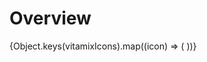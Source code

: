 
# Overview

<Meta title="Icons / Overview" />

<Preview>
  {Object.keys(vitamixIcons).map((icon) => (
    <span
      key={icon}
      aria-label={icon}
      className={`vtmx-${icon}`}
      style={{ fontSize: 32 }}
    ></span>
  ))}
</Preview>
